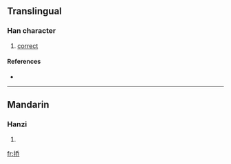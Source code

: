 {{also|撟}}
==Translingual==

===Han character===
{{Han char|rn=64|rad=手|as=06|sn=9|four=|canj=手竹大中 (QHKL)}}

# [[correct]]

====References====
* {{Han ref|kx=0431.171|hdz=31871.010|uh=6322|ud=25378}}

----

==Mandarin==

===Hanzi===
{{cmn-hanzi|tra=撟|pin=[[jiǎo]] ([[jiao3]]), [[zhèng]] ([[zheng4]])|wg=chiao<sup>3</sup>, cheng<sup>4</sup>}}

# {{defn|Mandarin}}

[[fr:挢]]